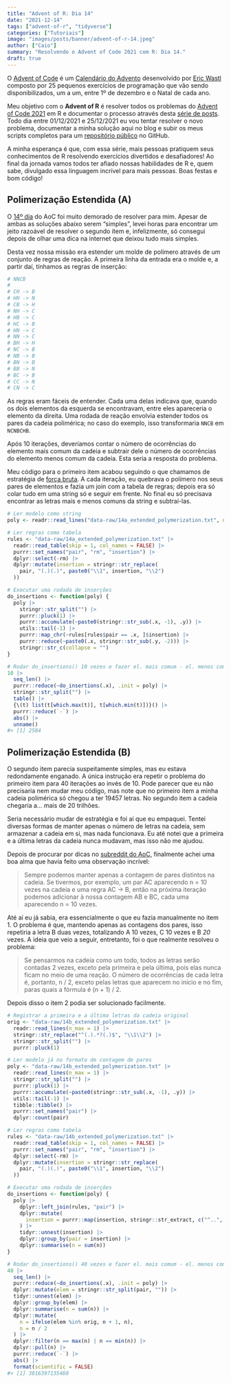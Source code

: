 ```yaml
---
title: "Advent of R: Dia 14"
date: "2021-12-14"
tags: ["advent-of-r", "tidyverse"]
categories: ["Tutoriais"]
image: "images/posts/banner/advent-of-r-14.jpeg"
author: ["Caio"]
summary: "Resolvendo o Advent of Code 2021 com R: Dia 14."
draft: true
---
```


O [Advent of Code](https://adventofcode.com) é um
[Calendário do Advento](https://pt.wikipedia.org/wiki/Calend%C3%A1rio_do_Advento)
desenvolvido por [Eric Wastl](https://github.com/topaz) composto por 25
pequenos exercícios de programação que vão sendo disponibilizados, um a um,
entre 1º de dezembro e o Natal de cada ano.

Meu objetivo com o **Advent of R** é resolver todos os problemas do
[Advent of Code 2021](https://adventofcode.com/2021) em R e documentar o
processo através desta
[série de posts](https://blog.curso-r.com/tags/advent-of-r/). Todo dia entre
01/12/2021 e 25/12/2021 eu vou tentar resolver o novo problema, documentar a
minha solução aqui no blog e subir os meus scripts completos para um
[repositório público](https://github.com/curso-r/advent-of-r) no GitHub.

A minha esperança é que, com essa série, mais pessoas pratiquem seus
conhecimentos de R resolvendo exercícios divertidos e desafiadores! Ao final da
jornada vamos todos ter afiado nossas habilidades de R e, quem sabe, divulgado
essa linguagem incrível para mais pessoas. Boas festas e bom código!

## Polimerização Estendida (A)

O [14º dia](https://adventofcode.com/2021/day/14) do AoC foi muito demorado de
resolver para mim. Apesar de ambas as soluções abaixo serem "simples", levei
horas para encontrar um jeito razoável de resolver o segundo item e,
infelizmente, só consegui depois de olhar uma dica na internet que deixou tudo
mais simples.

Desta vez nossa missão era estender um molde de polímero através de um conjunto
de regras de reação. A primeira linha da entrada era o molde e, a partir daí,
tínhamos as regras de inserção:

```r
# NNCB
#
# CH -> B
# HH -> N
# CB -> H
# NH -> C
# HB -> C
# HC -> B
# HN -> C
# NN -> C
# BH -> H
# NC -> B
# NB -> B
# BN -> B
# BB -> N
# BC -> B
# CC -> N
# CN -> C
```

As regras eram fáceis de entender. Cada uma delas indicava que, quando os dois
elementos da esquerda se encontravam, entre eles apareceria o elemento da
direita. Uma rodada de reação envolvia estender todos os pares da cadeia
polimérica; no caso do exemplo, isso transformaria `NNCB` em `NCNBCHB`.

Após 10 iterações, deveríamos contar o número de ocorrências do elemento mais
comum da cadeia e subtrair dele o número de ocorrências do elemento menos comum
da cadeia. Esta seria a resposta do problema.

Meu código para o primeiro item acabou seguindo o que chamamos de estratégia de
[força bruta](https://pt.wikipedia.org/wiki/Busca_por_for%C3%A7a_bruta). A cada
iteração, eu quebrava o polímero nos seus pares de elementos e fazia um join com
a tabela de regras; depois era só colar tudo em uma string só e seguir em
frente. No final eu só precisava encontrar as letras mais e menos comuns da
string e subtraí-las.

```r
# Ler modelo como string
poly <- readr::read_lines("data-raw/14a_extended_polymerization.txt", n_max = 1)

# Ler regras como tabela
rules <- "data-raw/14a_extended_polymerization.txt" |>
  readr::read_table(skip = 1, col_names = FALSE) |>
  purrr::set_names("pair", "rm", "insertion") |>
  dplyr::select(-rm) |>
  dplyr::mutate(insertion = stringr::str_replace(
    pair, "(.)(.)", paste0("\\1", insertion, "\\2")
  ))

# Executar uma rodada de inserções
do_insertions <- function(poly) {
  poly |>
    stringr::str_split("") |>
    purrr::pluck(1) |>
    purrr::accumulate(~paste0(stringr::str_sub(.x, -1), .y)) |>
    utils::tail(-1) |>
    purrr::map_chr(~rules[rules$pair == .x, ]$insertion) |>
    purrr::reduce(~paste0(.x, stringr::str_sub(.y, -2))) |>
    stringr::str_c(collapse = "")
}

# Rodar do_insertions() 10 vezes e fazer el. mais comum - el. menos comum
10 |>
  seq_len() |>
  purrr::reduce(~do_insertions(.x), .init = poly) |>
  stringr::str_split("") |>
  table() |>
  {\(t) list(t[which.max(t)], t[which.min(t)])}() |>
  purrr::reduce(`-`) |>
  abs() |>
  unname()
#> [1] 2584
```

## Polimerização Estendida (B)

O segundo item parecia suspeitamente simples, mas eu estava redondamente
enganado. A única instrução era repetir o problema do primeiro item para 40
iterações ao invés de 10. Pode parecer que eu não precisaria nem mudar meu
código, mas note que no primeiro item a minha cadeia polimérica só chegou a ter
19457 letras. No segundo item a cadeia chegaria a... mais de 20 trilhões.

Seria necessário mudar de estratégia e foi aí que eu empaquei. Tentei diversas
formas de manter apenas o número de letras na cadeia, sem armazenar a cadeia em
si, mas nada funcionava. Eu até notei que a primeira e a última letras da cadeia
nunca mudavam, mas isso não me ajudou.

Depois de procurar por dicas no
[subreddit do AoC](https://www.reddit.com/r/adventofcode), finalmente achei uma
boa alma que havia feito uma observação incrível:

> Sempre podemos manter apenas a contagem de pares distintos na cadeia. Se
> tivermos, por exemplo, um par AC aparecendo n = 10 vezes na cadeia e uma regra
> AC -> B, então na próxima iteração podemos adicionar à nossa contagem AB e BC,
> cada uma aparecendo n = 10 vezes.

Até aí eu já sabia, era essencialmente o que eu fazia manualmente no item 1. O
problema é que, mantendo apenas as contagens dos pares, isso repetiria a letra B
duas vezes, totalizando A 10 vezes, C 10 vezes e B _20_ vezes. A ideia que veio
a seguir, entretanto, foi o que realmente resolveu o problema:

> Se pensarmos na cadeia como um todo, todos as letras serão contadas 2 vezes,
> exceto pela primeira e pela última, pois elas nunca ficam no meio de uma
> reação. O número de ocorrências de cada letra é, portanto, n / 2, exceto pelas
> letras que aparecem no início e no fim, paras quais a fórmula é (n + 1) / 2.

Depois disso o item 2 podia ser solucionado facilmente.

```r
# Registrar a primeira e a última letras da cadeia original
orig <- "data-raw/14b_extended_polymerization.txt" |>
  readr::read_lines(n_max = 1) |>
  stringr::str_replace("^(.).*?(.)$", "\\1\\2") |>
  stringr::str_split("") |>
  purrr::pluck(1)

# Ler modelo já no formato de contagem de pares
poly <- "data-raw/14b_extended_polymerization.txt" |>
  readr::read_lines(n_max = 1) |>
  stringr::str_split("") |>
  purrr::pluck(1) |>
  purrr::accumulate(~paste0(stringr::str_sub(.x, -1), .y)) |>
  utils::tail(-1) |>
  tibble::tibble() |>
  purrr::set_names("pair") |>
  dplyr::count(pair)

# Ler regras como tabela
rules <- "data-raw/14b_extended_polymerization.txt" |>
  readr::read_table(skip = 1, col_names = FALSE) |>
  purrr::set_names("pair", "rm", "insertion") |>
  dplyr::select(-rm) |>
  dplyr::mutate(insertion = stringr::str_replace(
    pair, "(.)(.)", paste0("\\1", insertion, "\\2")
  ))

# Executar uma rodada de inserções
do_insertions <- function(poly) {
  poly |>
    dplyr::left_join(rules, "pair") |>
    dplyr::mutate(
      insertion = purrr::map(insertion, stringr::str_extract, c("^..", "..$"))
    ) |>
    tidyr::unnest(insertion) |>
    dplyr::group_by(pair = insertion) |>
    dplyr::summarise(n = sum(n))
}

# Rodar do_insertions() 40 vezes e fazer el. mais comum - el. menos comum
40 |>
  seq_len() |>
  purrr::reduce(~do_insertions(.x), .init = poly) |>
  dplyr::mutate(elem = stringr::str_split(pair, "")) |>
  tidyr::unnest(elem) |>
  dplyr::group_by(elem) |>
  dplyr::summarise(n = sum(n)) |>
  dplyr::mutate(
    n = ifelse(elem %in% orig, n + 1, n),
    n = n / 2
  ) |>
  dplyr::filter(n == max(n) | n == min(n)) |>
  dplyr::pull(n) |>
  purrr::reduce(`-`) |>
  abs() |>
  format(scientific = FALSE)
#> [1] 3816397135460
```
